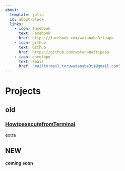```yaml
---
about:
  template: jolla
  id: about-block
  links:
    - icon: facebook
      text: Facebook
      href: https://facebook.com/watanabe3tipapa 
    - icon: github
      text: Github
      href: https://github.com/watanabe3tipapa
    - icon: envelope
      text: Email
      href: "mailto:mail.toruwatanabe3ti@gmail.com"  
---
```


# Projects

<!--# 旧コンテンツへのリンク -->

## old

### [HowtoexecutefromTerminal](https://watanabe3tipapa.github.io/projects/HowtoexecutefromTerminal.html)

extra

## NEW

**coming soon**